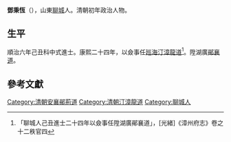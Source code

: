 '''鄧秉恆'''（{{bd|？年||？年|catIdx=}}），山東[[聊城|聊城]]人。清朝初年政治人物。

== 生平 ==
順治六年己丑科中式進士。康熙二十四年，以僉事任[[廵海汀漳龍道|廵海汀漳龍道]]<ref>「聊城人己丑進士二十四年以僉事任陞湖廣鄖襄道」，[光緒]《漳州府志》卷之十二秩官四</ref>。陞湖廣[[鄖襄道|鄖襄道]]。

==參考文獻==
{{reflist}}

{{清朝人物小作品}}
{{順治六年己丑科殿試金榜}}
{{DEFAULTSORT:Deng鄧}}
[[Category:清朝安襄鄖荊道|Category:清朝安襄鄖荊道]]
[[Category:清朝汀漳龍道|Category:清朝汀漳龍道]]
[[Category:聊城人|Category:聊城人]]